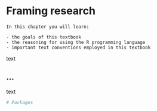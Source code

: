 # Framing research

```block
In this chapter you will learn:

- the goals of this textbook
- the reasoning for using the R programming language
- important text conventions employed in this textbook
```

text

## ...

text 

```r
# Packages
```
